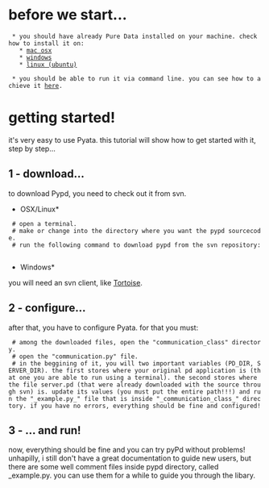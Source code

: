 = before we start... =
  * you should have already Pure Data installed on your machine. check how to install it on: 
    * [http://en.flossmanuals.net/PureData/InstallingOSX mac osx]
    * [http://en.flossmanuals.net/PureData/InstallingWindows windows]
    * [http://en.flossmanuals.net/PureData/InstallingUbuntu linux (ubuntu)]
  
  * you should be able to run it via command line. you can see how to achieve it [http://en.flossmanuals.net/PureData/StartingPD here].


= getting started! =

it's very easy to use Pyata. this tutorial will show how to get started with it, step by step...

== 1 - download... ==
to download Pypd, you need to check out it from svn.

*OSX/Linux*

  # open a terminal.
  # make or change into the directory where you want the pypd sourcecode.
  # run the following command to download pypd from the svn repository:
      {{{svn checkout http://pypd.googlecode.com/svn/trunk/ pypd-read-only}}}

*Windows*

you will need an svn client, like [http://tortoisesvn.tigris.org/ Tortoise].

== 2 - configure... ==
after that, you have to configure Pyata. for that you must:
  # among the downloaded files, open the "communication_class" directory.
  # open the "communication.py" file.
  # in the beggining of it, you will two important variables (PD_DIR, SERVER_DIR). the first stores where your original pd application is (that one you are able to run using a terminal). the second stores where the file server.pd (that were already downloaded with the source through svn) is. update its values (you must put the entire path!!!) and run the "_example.py_" file that is inside "_communication_class_" directory. if you have no errors, everything should be fine and configured!

== 3 - ... and run! ==
now, everything should be fine and you can try pyPd without problems! 
unhapilly, i still don't have a great documentation to guide new users, but there are some well comment files inside pypd directory, called _example.py. you can use them for a while to guide you through the libary.